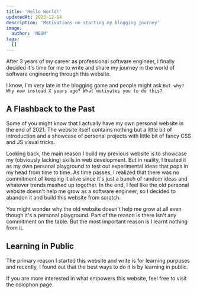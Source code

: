 ---
title: 'Hello World!'
updatedAt: 2023-12-14
description: 'Motivations on starting my blogging journey'
image:
  author: 'NEOM'
tags:
  []
---


After 3 years of my career as professional software engineer, I finally decided it's time for me to write and share my journey in the world of software engineering through this website.

I know, I'm very late in the blogging game and people might ask `But why? Why now instead X years ago? What motivates you to do this?`

## A Flashback to the Past

Some of you might know that I actually have my own personal website in the end of 2021. The website itself contains nothing but a little bit of introduction and a showcase of personal projects
with little bit of fancy CSS and JS visual tricks.

Looking back, the main reason I build my previous website is to showcase my (obviously lacking) skills in web development. But in reality, I treated it as my own personal playground to test out
experimental ideas that pops in my head from time to time. As time passes, I realized that there was no commitment of keeping it alive since it's just a bunch of random ideas and whatever
trends mashed up together. In the end, I feel like the old personal website doesn't help me grow as a software engineer, so I decided to abandon it and build this website from scratch.

You might wonder why the old website doesn't help me grow at all even though it's a personal playground. Part of the reason is there isn't any commitment on the table. But the most important reason is
I learnt nothing from it.

## Learning in Public

The primary reason I started this website and write is for learning purposes and recently, I found out that the best ways to do it is by <TextLink external href="https://www.swyx.io/learn-in-public">learning in public</TextLink>.

If you are more interested in what empowers this website, feel free to visit the <TextLink href="/colophon">colophon</TextLink> page.
